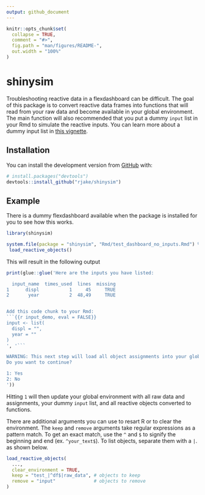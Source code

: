 ```yaml
---
output: github_document
---
```


<!-- README.md is generated from README.Rmd. Please edit that file -->

```r
knitr::opts_chunk$set(
  collapse = TRUE,
  comment = "#>",
  fig.path = "man/figures/README-",
  out.width = "100%"
)
```
# shinysim

<!-- badges: start -->
<!-- badges: end -->

Troubleshooting reactive data in a flexdashboard can be difficult. The goal of this package is to convert reactive data frames into functions that will read from your raw data and become available in your global environment. The main function will also recommended that you put a dummy `input` list in your Rmd to simulate the reactive inputs. You can learn more about a dummy input list in [this vignette](https://rjake.github.io/shinysim/articles/tips-and-tricks.html).


## Installation
<!--  
  You can install the released version of `shinysim` from [CRAN](https://CRAN.R-project.org) with:
  
  ``` r
  install.packages("shinysim")
  ```

-->

You can install the development version from [GitHub](https://github.com/rjake/shinysim) with:

``` r
# install.packages("devtools")
devtools::install_github("rjake/shinysim")
```
## Example

There is a dummy flexdashboard available when the package is installed for you to see how this works. 

```r
library(shinysim)

system.file(package = "shinysim", "Rmd/test_dashboard_no_inputs.Rmd") %>% 
 load_reactive_objects()
```

This will result in the following output
```r
print(glue::glue('Here are the inputs you have listed:

  input_name  times_used  lines  missing
1      displ           1     45     TRUE
2       year           2  48,49     TRUE


Add this code chunk to your Rmd:
```{{r input_demo, eval = FALSE}}
input <- list(
  displ = "",
  year = ""
)
', '```

WARNING: This next step will load all object assignments into your global environment.
Do you want to continue? 

1: Yes
2: No
'))
```

Hitting `1` will then update your global environment with all raw data and assignments, your dummy `input` list, and all reactive objects converted to functions.

There are additional arguments you can use to resart R or to clear the environment. The `keep` and `remove` arguments take regular expressions as a pattern match. To get an exact match, use the `^` and `$` to signify the beginning and end (ex. `^your_text$`). To list objects, separate them with a `|`. as shown below.

```r
load_reactive_objects(
  ...,
  clear_environment = TRUE, 
  keep = "test_|^df$|raw_data", # objects to keep
  remove = "input"              # objects to remove 
)
```
